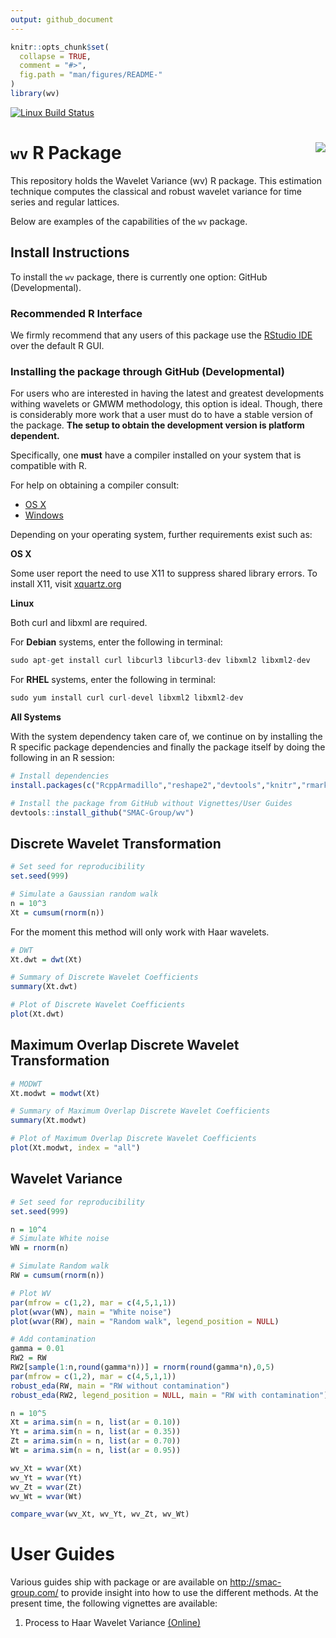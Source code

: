 ```yaml
---
output: github_document
---
```



<!-- README.md is generated from README.Rmd. Please edit that file -->

```r
knitr::opts_chunk$set(
  collapse = TRUE,
  comment = "#>",
  fig.path = "man/figures/README-"
)
library(wv)
```

[![Linux Build Status](https://travis-ci.org/SMAC-Group/wv.svg?branch=master)](https://travis-ci.org/SMAC-Group/wv)

# `wv` R Package <img src="man/figures/logo.png" align="right" />


This repository holds the Wavelet Variance (wv) R package. This estimation technique computes the classical and robust wavelet variance for time series and regular lattices.

Below are examples of the capabilities of the `wv` package.


## Install Instructions

To install the `wv` package, there is currently one option: GitHub (Developmental).

### Recommended R Interface

We firmly recommend that any users of this package use the [RStudio IDE](https://www.rstudio.com/products/rstudio/download/) over the default R GUI.


### Installing the package through GitHub (Developmental)

For users who are interested in having the latest and greatest developments withing wavelets or GMWM methodology, this option is ideal. Though, there is considerably more work that a user must do to have a stable version of the package. **The setup to obtain the development version is platform dependent.**

Specifically, one **must** have a compiler installed on your system that is compatible with R.

For help on obtaining a compiler consult:

* [OS X](http://thecoatlessprofessor.com/programming/r-compiler-tools-for-rcpp-on-os-x/)
* [Windows](https://cran.r-project.org/bin/windows/Rtools/)

Depending on your operating system, further requirements exist such as:

**OS X**

Some user report the need to use X11 to suppress shared library errors. To install X11, visit [xquartz.org](http://www.xquartz.org/)

**Linux**

Both curl and libxml are required.

For **Debian** systems, enter the following in terminal:

```r
sudo apt-get install curl libcurl3 libcurl3-dev libxml2 libxml2-dev
```

For **RHEL** systems, enter the following in terminal:

```r
sudo yum install curl curl-devel libxml2 libxml2-dev
```

**All Systems**

With the system dependency taken care of, we continue on by installing the R specific package dependencies and finally the package itself by doing the following in an R session: 

```r
# Install dependencies
install.packages(c("RcppArmadillo","reshape2","devtools","knitr","rmarkdown"))

# Install the package from GitHub without Vignettes/User Guides
devtools::install_github("SMAC-Group/wv")
```

## Discrete Wavelet Transformation

```r
# Set seed for reproducibility 
set.seed(999)

# Simulate a Gaussian random walk
n = 10^3
Xt = cumsum(rnorm(n))
```

For the moment this method will only work with Haar wavelets. 

```r
# DWT
Xt.dwt = dwt(Xt)

# Summary of Discrete Wavelet Coefficients 
summary(Xt.dwt)

# Plot of Discrete Wavelet Coefficients
plot(Xt.dwt)
```

## Maximum Overlap Discrete Wavelet Transformation

```r
# MODWT
Xt.modwt = modwt(Xt)

# Summary of Maximum Overlap Discrete Wavelet Coefficients 
summary(Xt.modwt)

# Plot of Maximum Overlap Discrete Wavelet Coefficients
plot(Xt.modwt, index = "all")
```

## Wavelet Variance

```r
# Set seed for reproducibility 
set.seed(999)

n = 10^4
# Simulate White noise
WN = rnorm(n)

# Simulate Random walk
RW = cumsum(rnorm(n))

# Plot WV
par(mfrow = c(1,2), mar = c(4,5,1,1))
plot(wvar(WN), main = "White noise")
plot(wvar(RW), main = "Random walk", legend_position = NULL)
```

```r
# Add contamination
gamma = 0.01
RW2 = RW
RW2[sample(1:n,round(gamma*n))] = rnorm(round(gamma*n),0,5)
par(mfrow = c(1,2), mar = c(4,5,1,1))
robust_eda(RW, main = "RW without contamination")
robust_eda(RW2, legend_position = NULL, main = "RW with contamination")
```

```r
n = 10^5
Xt = arima.sim(n = n, list(ar = 0.10))
Yt = arima.sim(n = n, list(ar = 0.35))
Zt = arima.sim(n = n, list(ar = 0.70))
Wt = arima.sim(n = n, list(ar = 0.95))

wv_Xt = wvar(Xt)
wv_Yt = wvar(Yt)
wv_Zt = wvar(Zt)
wv_Wt = wvar(Wt)

compare_wvar(wv_Xt, wv_Yt, wv_Zt, wv_Wt)
```



# User Guides

Various guides ship with package or are available on <http://smac-group.com/> to provide insight into how to use the different methods. At the present time, the following vignettes are available:

1. Process to Haar Wavelet Variance [(Online)](https://smac-group.com/computing/2016/05/23/process-to-haar-wavelet-variance-formulae.html)